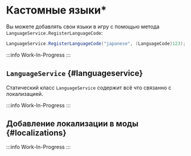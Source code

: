# Кастомные языки*


Вы можете добавлять свои языки в игру с помощью метода `LanguageService.RegisterLanguageCode`:

```csharp
LanguageService.RegisterLanguageCode("japanese", (LanguageCode)123);
```

:::info Work-In-Progress
:::

## `LanguageService` {#languageservice}

Статический класс `LanguageService` содержит всё что связанно с локализацией.

:::info Work-In-Progress
:::

## Добавление локализации в моды {#localizations}

:::info Work-In-Progress
:::